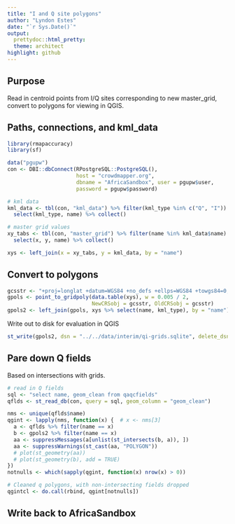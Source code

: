 ```yaml
---
title: "I and Q site polygons"
author: "Lyndon Estes"
date: "`r Sys.Date()`"
output:
  prettydoc::html_pretty:
  theme: architect
highlight: github
---
```


## Purpose

Read in centroid points from I/Q sites corresponding to new master_grid, convert to polygons for viewing in QGIS.

## Paths, connections, and kml_data
```r
library(rmapaccuracy)
library(sf)

data("pgupw")
con <- DBI::dbConnect(RPostgreSQL::PostgreSQL(), 
                      host = "crowdmapper.org",
                      dbname = "AfricaSandbox", user = pgupw$user, 
                      password = pgupw$password)

# kml data
kml_data <- tbl(con, "kml_data") %>% filter(kml_type %in% c("Q", "I")) %>%
  select(kml_type, name) %>% collect()

# master grid values
xy_tabs <- tbl(con, "master_grid") %>% filter(name %in% kml_data$name) %>%
  select(x, y, name) %>% collect()

xys <- left_join(x = xy_tabs, y = kml_data, by = "name")

```

## Convert to polygons
```r
gcsstr <- "+proj=longlat +datum=WGS84 +no_defs +ellps=WGS84 +towgs84=0,0,0"
gpols <- point_to_gridpoly(data.table(xys), w = 0.005 / 2, 
                           NewCRSobj = gcsstr, OldCRSobj = gcsstr)
gpols2 <- left_join(gpols, xys %>% select(name, kml_type), by = "name")
```

Write out to disk for evaluation in QGIS
```r
st_write(gpols2, dsn = "../../data/interim/qi-grids.sqlite", delete_dsn = TRUE)
```

## Pare down Q fields 

Based on intersections with grids.
```r
# read in Q fields
sql <- "select name, geom_clean from qaqcfields"
qflds <- st_read_db(con, query = sql, geom_column = "geom_clean")

nms <- unique(qflds$name)
qgint <- lapply(nms, function(x) {  # x <- nms[3]
  a <- qflds %>% filter(name == x)
  b <- gpols2 %>% filter(name == x)
  aa <- suppressMessages(a[unlist(st_intersects(b, a)), ])
  aa <- suppressWarnings(st_cast(aa, "POLYGON"))
  # plot(st_geometry(aa))
  # plot(st_geometry(b), add = TRUE)
})
notnulls <- which(sapply(qgint, function(x) nrow(x) > 0))

# Cleaned q polygons, with non-intersecting fields dropped
qgintcl <- do.call(rbind, qgint[notnulls])
```

## Write back to AfricaSandbox
```r


```




  


